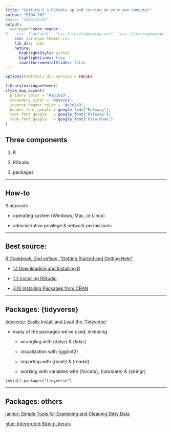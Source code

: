 ```yaml
---
title: "Getting R & RStudio up and running on your own computer"
author: "BIDA 302"
#date: "2019/12/07"
output:
  xaringan::moon_reader:
#    css: ["default", "css_files/eigengrau.css", "css_files/eigengrau-fonts.css"]    
    css: xaringan-themer.css
    lib_dir: libs
    nature:
      highlightStyle: github
      highlightLines: true
      countIncrementalSlides: false
---
```



<!-- 
This file by Martin Monkman 
is licensed under a Creative Commons Attribution 4.0 International License
https://creativecommons.org/licenses/by/4.0/  
-->




```r
options(htmltools.dir.version = FALSE)
```

```r
library(xaringanthemer)
style_duo_accent(
  primary_color = "#16161D",
  secondary_color = "#6e6e91",
  inverse_header_color = "#e2e2e9",
  header_font_google = google_font("Raleway"),
  text_font_google   = google_font("Raleway"),
  code_font_google   = google_font("Fira Mono")
)
```


## Three components

1. R

2. RStudio

3. packages


---

## How-to

_It depends_

* operating system (Windows, Mac, or Linux)

* administrative privilege & network permissions

---

## Best source:

[_R Cookbook, 2nd edition_, "Getting Started and Getting Help"](https://rc2e.com/gettingstarted)

* [1.1 Downloading and Installing R](https://rc2e.com/gettingstarted#recipe-id001)

* [1.2 Installing RStudio](https://rc2e.com/gettingstarted#recipe-id002b)

* [3.10 Installing Packages from CRAN](https://rc2e.com/navigatingthesoftware#recipe-id012)


---

## Packages: {tidyverse} 

[tidyverse: Easily Install and Load the 'Tidyverse'](https://cran.r-project.org/web/packages/tidyverse/index.html)

* many of the packages we've used, including 

  - wrangling with {dplyr} & {tidyr}

  - visualization with {ggplot2}

  - importing with {readr} & {readxl}

  - working with variables with {forcats}, {lubridate} & {stringr}

```
install.packages("tidyverse")
```

---

## Packages: others 

[janitor: Simple Tools for Examining and Cleaning Dirty Data](https://cran.r-project.org/web/packages/janitor/index.html)

[glue: Interpreted String Literals](https://cran.r-project.org/web/packages/glue/index.html)





